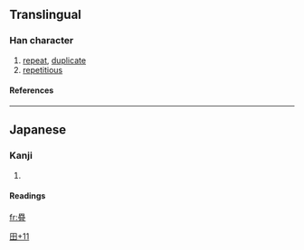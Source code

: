 ==Translingual==
===Han character===
{{Han char|rn=102|rad=田|as=11|sn=16|four=|canj=田戈人一 (WIOM)}}
# [[repeat]], [[duplicate]]
# [[repetitious]]
====References====
{{Han ref|kx=0766.181|hdz=42552.081|uh=7582|ud=30082}}

----
==Japanese==
===Kanji===
{{ja-kanji|grade=|rs=田11}}
# {{defn|Japanese}} 
====Readings====
{{ja-readings|on=[[じょう]] (jō), [[ちょう]] (chō)|kun=[[たたむ]] (tatamu), [[たたみ]] (tatami), [[かさねる]] (kasaneru)}}




[[Category:Japanese-only CJKV Characters|田+11]]

[[fr:疂]]